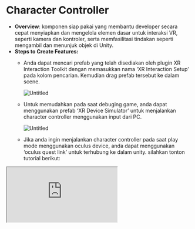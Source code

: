 # Character Controller

- **Overview**: komponen siap pakai yang membantu developer secara cepat menyiapkan dan mengelola elemen dasar untuk interaksi VR, seperti kamera dan kontroler, serta memfasilitasi tindakan seperti mengambil dan menunjuk objek di Unity.
- **Steps to Create Features:**
    - Anda dapat mencari prefab yang telah disediakan oleh plugin XR Interaction Toolkit dengan memasukkan nama ‘XR Interaction Setup’ pada kolom pencarian. Kemudian drag prefab tersebut ke dalam scene.

        ![Untitled](https://prod-files-secure.s3.us-west-2.amazonaws.com/05cdfccc-adb3-469e-aac5-6dc11ecc1b49/c5f6c5b9-1aad-40c9-a4fb-948b5a5fe7c6/Untitled.png)

    - Untuk memudahkan pada saat debuging game, anda dapat menggunakan prefab ‘XR Device Simulator’ untuk menjalankan character controller menggunakan input dari PC.

        ![Untitled](https://prod-files-secure.s3.us-west-2.amazonaws.com/05cdfccc-adb3-469e-aac5-6dc11ecc1b49/34a0163a-e2b7-4264-a68e-ea9a1056ed11/Untitled.png)

    - Jika anda ingin menjalankan character controller pada saat play mode menggunakan oculus device, anda dapat menggunakan ‘oculus quest link’ untuk terhubung ke dalam unity. silahkan tonton tutorial berikut:

<div className="pt-10">
  <iframe
    src="https://www.youtube.com/embed/sSD798Ov2oY"
    title="Youtube Video"
    allowFullScreen
    className="rounded-lg h-[40px] sm:h-[420px] w-full aspect-w-9 aspect-h-9 mx-auto"
  />
</div>
